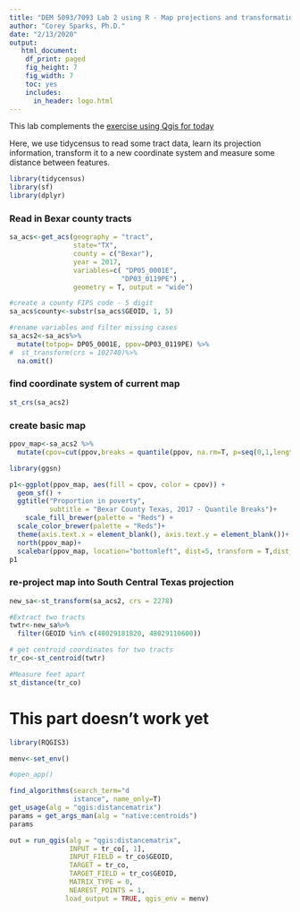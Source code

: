 ```yaml
---
title: "DEM 5093/7093 Lab 2 using R - Map projections and transformations"
author: "Corey Sparks, Ph.D."
date: "2/13/2020"
output:
   html_document:
    df_print: paged
    fig_height: 7
    fig_width: 7
    toc: yes
    includes:
      in_header: logo.html
---
```


This lab complements the [exercise using Qgis for today ](https://docs.google.com/document/d/e/2PACX-1vQVSD4MKW4rTSQaNlM1cOULh-0-rSpoAaU3N_Xe7elujIj-ELgWTIGVDygF8qKl3QVBtpxPSi7YuDOS/pub)

Here, we use tidycensus to read some tract data, learn its projection information, transform it to a new coordinate system and measure some distance between features. 


```r
library(tidycensus)
library(sf)
library(dplyr)
```

### Read in Bexar county tracts

```r
sa_acs<-get_acs(geography = "tract",
                state="TX",
                county = c("Bexar"),
                year = 2017,
                variables=c( "DP05_0001E", 
                            "DP03_0119PE") ,
                geometry = T, output = "wide")

#create a county FIPS code - 5 digit
sa_acs$county<-substr(sa_acs$GEOID, 1, 5)

#rename variables and filter missing cases
sa_acs2<-sa_acs%>%
  mutate(totpop= DP05_0001E, ppov=DP03_0119PE) %>%
#  st_transform(crs = 102740)%>%
  na.omit()


```

### find coordinate system of current map
```r

st_crs(sa_acs2)
```



### create basic map
```r
ppov_map<-sa_acs2 %>%
  mutate(cpov=cut(ppov,breaks = quantile(ppov, na.rm=T, p=seq(0,1,length.out = 6)),include.lowest = T))

library(ggsn)

p1<-ggplot(ppov_map, aes(fill = cpov, color = cpov)) + 
  geom_sf() + 
  ggtitle("Proportion in poverty", 
          subtitle = "Bexar County Texas, 2017 - Quantile Breaks")+
    scale_fill_brewer(palette = "Reds") + 
  scale_color_brewer(palette = "Reds")+
  theme(axis.text.x = element_blank(), axis.text.y = element_blank())+
  north(ppov_map)+
  scalebar(ppov_map, location="bottomleft", dist=5, transform = T,dist_unit = "km",  model="WGS84", st.size =2 )
p1


```


### re-project map into South Central Texas projection

```r
new_sa<-st_transform(sa_acs2, crs = 2278)

#Extract two tracts
twtr<-new_sa%>%
  filter(GEOID %in% c(48029181820, 48029110600))

# get centroid coordinates for two tracts
tr_co<-st_centroid(twtr)

#Measure feet apart
st_distance(tr_co)
```


# This part doesn't work yet
```r
library(RQGIS3)

menv<-set_env()

#open_app()

find_algorithms(search_term="d
                istance", name_only=T)
get_usage(alg = "qgis:distancematrix")
params = get_args_man(alg = "native:centroids")
params

out = run_qgis(alg = "qgis:distancematrix",
               INPUT = tr_co[, 1],
               INPUT_FIELD = tr_co$GEOID,
               TARGET = tr_co,
               TARGET_FIELD = tr_co$GEOID,
               MATRIX_TYPE = 0, 
               NEAREST_POINTS = 1,
              load_output = TRUE, qgis_env = menv)

```